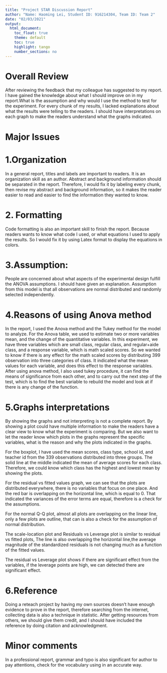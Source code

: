 ---
title: "Project STAR Discussion Report"
author: "Name: Haoming Lei, Student ID: 916214304, Team ID: Team 2"
date: "02/03/2021"
output:
  html_document:
    toc_float: true
    theme: default
    toc: true
    highlight: tango
    number_sections: no
---



# Overall Review

After reviewing the feedback that my colleague has suggested to my report.  I have gained the knowledge about what I should improve on in my report.What is the assumption and why would I use the method to test for the experiment. For every chunk of my results, I lacked explanations about what the results were telling to the readers. I should have interpretations on each graph to make the readers understand what the graphs indicated.



# Major Issues 

# 1.Organization

In a general report, titles and labels are important to readers. It is an organization skill as an author. Abstract and background information should be separated in the report. Therefore, I would fix it by labeling every chunk, then revise my abstract and background information, so it makes the reader easier to read and easier to find the information they wanted to know.  

# 2. Formatting

Code formatting is also an important skill to finish the report. Because readers wants to know what code I used, or what equations I used to apply the results. So I would fix it by using Latex format to display the equations in colors.

# 3.Assumption:

People are concerned about what aspects of the experimental design fulfill the ANOVA assumptions. I should have given an explanation. Assumption from this model is that all observations are normal distributed and randomly selected independently.

# 4.Reasons of using Anova method

In the report, I used the Anova method and the Tukey method for the model to analyze. For the Anova table, we used to estimate two or more variables mean, and the change of the quantitative variables. In this experiment, we have three variables which are small class, regular class, and regular+aide class, and a response variable, which is math scaled scores. So we wanted to know if there is any effect for the math scaled scores by distributing 399 observation into three categories of class. It indicated what the mean values for each variable, and does this effect to the response variables. After using anova method, I also used tukey procedure, it can find the means of significance from each other, and to carry out the next step of the test, which is to find the best variable to rebuild the model and look at if there is any change of the function.

# 5.Graphs interpretations

By showing the graphs and not interpreting is not a complete report. By showing a plot could have multiple information to make the readers have a clear view to know what the experiment is comparing. But we also want to let the reader know which plots in the graphs represent the specific variables, what is the reason and why the plots indicated in the graphs. 

For the boxplot, I have used the mean scores, class type, school id, and teacher id from the 339 observations distributed into three groups. The solid line at the middle indicated the mean of average scores for each class. Therefore, we could know which class has the highest and lowest mean by showing the plots. 

For the residual vs fitted values graph, we can see that the plots are distributed everywhere, there is no variables that focus on one place. And the red bar is overlapping on the horizontal line, which is equal to 0. That indicated the variances of the error terms are equal, therefore is a check for the assumptions.

For the normal Q-Q plot, almost all plots are overlapping on the linear line, only a few plots are outline, that can is also a check for the assumption of normal distribution.

The scale-location plot and Residuals vs Leverage plot is similar to residual vs fitted plots, The line is also overlapping the horizontal line,the average magnitude of the standardized residuals is not changing much as a function of the fitted values.

The residual vs Leverage plot shows if there are significant effect from the variables, if the leverage points are high, we can detected there are significant effect. 

# 6.Reference

Doing a reteach project by having my own sources doesn't have enough evidence to prove in the report, therefore searching from the internet, collecting data is also a technique in statistic. After getting resources from others, we should give them credit, and I should have included the reference by doing citation and acknowledgment.


# Minor comments 

In a professional report, grammar and typo is also significant for author to pay attentions, check for the vocabulary using in an accurate way. 



